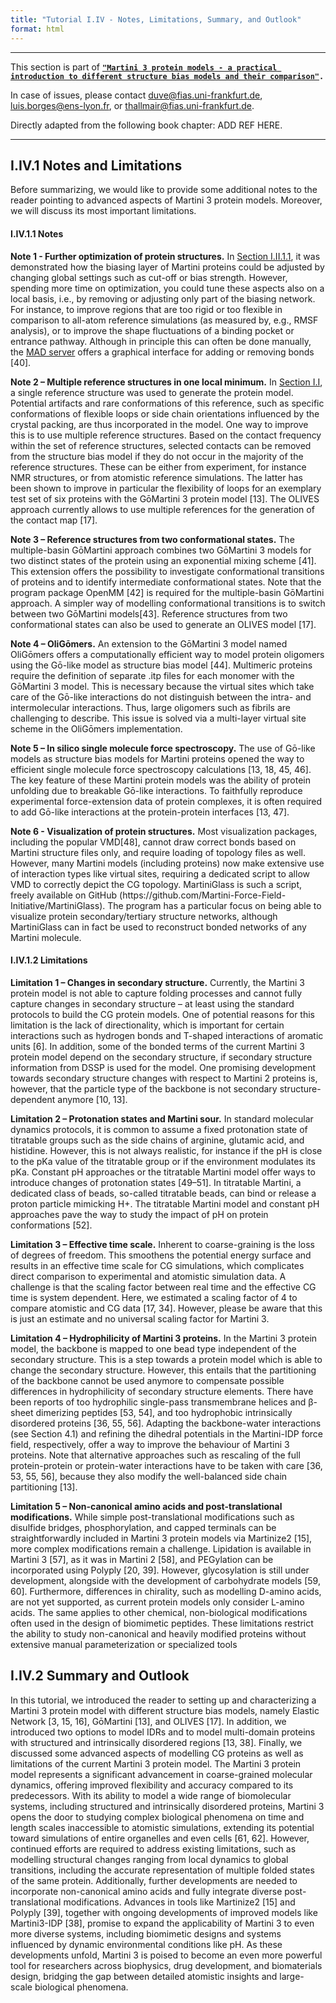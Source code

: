 ```yaml
---
title: "Tutorial I.IV - Notes, Limitations, Summary, and Outlook"
format: html
---
```


<hr>

This section is part of [**`"Martini 3 protein models - a practical introduction to different structure bias models and their comparison"`**](index.qmd)**`.`**

In case of issues, please contact [duve\@fias.uni-frankfurt.de](mailto:%20duve@fias.uni-frankfurt.de), [luis.borges\@ens-lyon.fr](mailto:%20luis.borges@ens-lyon.fr), or [thallmair\@fias.uni-frankfurt.de](mailto:%20thallmair@fias.uni-frankfurt.de).

Directly adapted from the following book chapter: ADD REF HERE.

<hr>

## I.IV.1 Notes and Limitations

Before summarizing, we would like to provide some additional notes to the reader pointing to advanced aspects of Martini 3 protein models. Moreover, we will discuss its most important limitations.

#### I.IV.1.1 Notes

**Note 1 - Further optimization of protein structures.** In [Section I.II.1.1](Tut2.qmd), it was demonstrated how the biasing layer of Martini proteins could be adjusted by changing global settings such as cut-off or bias strength. However, spending more time on optimization, you could tune these aspects also on a local basis, i.e., by removing or adjusting only part of the biasing network. For instance, to improve regions that are too rigid or too flexible in comparison to all-atom reference simulations (as measured by, e.g., RMSF analysis), or to improve the shape fluctuations of a binding pocket or entrance pathway. Although in principle this can often be done manually, the [MAD server](https://mad.ens-lyon.fr/) offers a graphical interface for adding or removing bonds \[40\].

**Note 2 – Multiple reference structures in one local minimum.** In [Section I.I](Tut1.qmd), a single reference structure was used to generate the protein model. Potential artifacts and rare conformations of this reference, such as specific conformations of flexible loops or side chain orientations influenced by the crystal packing, are thus incorporated in the model. One way to improve this is to use multiple reference structures. Based on the contact frequency within the set of reference structures, selected contacts can be removed from the structure bias model if they do not occur in the majority of the reference structures. These can be either from experiment, for instance NMR structures, or from atomistic reference simulations. The latter has been shown to improve in particular the flexibility of loops for an exemplary test set of six proteins with the GōMartini 3 protein model \[13\]. The OLIVES approach currently allows to use multiple references for the generation of the contact map \[17\].

**Note 3 – Reference structures from two conformational states.** The multiple-basin GōMartini approach combines two GōMartini 3 models for two distinct states of the protein using an exponential mixing scheme \[41\]. This extension offers the possibility to investigate conformational transitions of proteins and to identify intermediate conformational states. Note that the program package OpenMM \[42\] is required for the multiple-basin GōMartini approach. A simpler way of modelling conformational transitions is to switch between two GōMartini models\[43\]. Reference structures from two conformational states can also be used to generate an OLIVES model \[17\].

**Note 4 – OliGōmers.** An extension to the GōMartini 3 model named OliGōmers offers a computationally efficient way to model protein oligomers using the Gō-like model as structure bias model \[44\]. Multimeric proteins require the definition of separate .itp files for each monomer with the GōMartini 3 model. This is necessary because the virtual sites which take care of the Gō-like interactions do not distinguish between the intra- and intermolecular interactions. Thus, large oligomers such as fibrils are challenging to describe. This issue is solved via a multi-layer virtual site scheme in the OliGōmers implementation.

**Note 5 – In silico single molecule force spectroscopy.** The use of Gō-like models as structure bias models for Martini proteins opened the way to efficient single molecule force spectroscopy calculations \[13, 18, 45, 46\]. The key feature of these Martini protein models was the ability of protein unfolding due to breakable Gō-like interactions. To faithfully reproduce experimental force-extension data of protein complexes, it is often required to add Gō-like interactions at the protein-protein interfaces \[13, 47\].

**Note 6 - Visualization of protein structures.** Most visualization packages, including the popular VMD\[48\], cannot draw correct bonds based on Martini structure files only, and require loading of topology files as well. However, many Martini models (including proteins) now make extensive use of interaction types like virtual sites, requiring a dedicated script to allow VMD to correctly depict the CG topology. MartiniGlass is such a script, freely available on GitHub (https://github.com/Martini-Force-Field-Initiative/MartiniGlass). The program has a particular focus on being able to visualize protein secondary/tertiary structure networks, although MartiniGlass can in fact be used to reconstruct bonded networks of any Martini molecule.

#### I.IV.1.2 Limitations

**Limitation 1 – Changes in secondary structure.** Currently, the Martini 3 protein model is not able to capture folding processes and cannot fully capture changes in secondary structure – at least using the standard protocols to build the CG protein models. One of potential reasons for this limitation is the lack of directionality, which is important for certain interactions such as hydrogen bonds and T-shaped interactions of aromatic units \[6\]. In addition, some of the bonded terms of the current Martini 3 protein model depend on the secondary structure, if secondary structure information from DSSP is used for the model. One promising development towards secondary structure changes with respect to Martini 2 proteins is, however, that the particle type of the backbone is not secondary structure-dependent anymore \[10, 13\].

**Limitation 2 – Protonation states and Martini sour.** In standard molecular dynamics protocols, it is common to assume a fixed protonation state of titratable groups such as the side chains of arginine, glutamic acid, and histidine. However, this is not always realistic, for instance if the pH is close to the pKa value of the titratable group or if the environment modulates its pKa. Constant pH approaches or the titratable Martini model offer ways to introduce changes of protonation states \[49–51\]. In titratable Martini, a dedicated class of beads, so-called titratable beads, can bind or release a proton particle mimicking H+. The titratable Martini model and constant pH approaches pave the way to study the impact of pH on protein conformations \[52\].

**Limitation 3 – Effective time scale.** Inherent to coarse-graining is the loss of degrees of freedom. This smoothens the potential energy surface and results in an effective time scale for CG simulations, which complicates direct comparison to experimental and atomistic simulation data. A challenge is that the scaling factor between real time and the effective CG time is system dependent. Here, we estimated a scaling factor of 4 to compare atomistic and CG data \[17, 34\]. However, please be aware that this is just an estimate and no universal scaling factor for Martini 3.

**Limitation 4 – Hydrophilicity of Martini 3 proteins.** In the Martini 3 protein model, the backbone is mapped to one bead type independent of the secondary structure. This is a step towards a protein model which is able to change the secondary structure. However, this entails that the partitioning of the backbone cannot be used anymore to compensate possible differences in hydrophilicity of secondary structure elements. There have been reports of too hydrophilic single-pass transmembrane helices and β-sheet dimerizing peptides \[53, 54\], and too hydrophobic intrinsically disordered proteins \[36, 55, 56\]. Adapting the backbone-water interactions (see Section 4.1) and refining the dihedral potentials in the Martini-IDP force field, respectively, offer a way to improve the behaviour of Martini 3 proteins. Note that alternative approaches such as rescaling of the full protein-protein or protein-water interactions have to be taken with care \[36, 53, 55, 56\], because they also modify the well-balanced side chain partitioning \[13\].

**Limitation 5 – Non-canonical amino acids and post-translational modifications.** While simple post-translational modifications such as disulfide bridges, phosphorylation, and capped terminals can be straightforwardly included in Martini 3 protein models via Martinize2 \[15\], more complex modifications remain a challenge. Lipidation is available in Martini 3 \[57\], as it was in Martini 2 \[58\], and PEGylation can be incorporated using Polyply \[20, 39\]. However, glycosylation is still under development, alongside with the development of carbohydrate models \[59, 60\]. Furthermore, differences in chirality, such as modelling D-amino acids, are not yet supported, as current protein models only consider L-amino acids. The same applies to other chemical, non-biological modifications often used in the design of biomimetic peptides. These limitations restrict the ability to study non-canonical and heavily modified proteins without extensive manual parameterization or specialized tools

## I.IV.2 Summary and Outlook

In this tutorial, we introduced the reader to setting up and characterizing a Martini 3 protein model with different structure bias models, namely Elastic Network \[3, 15, 16\], GōMartini \[13\], and OLIVES \[17\]. In addition, we introduced two options to model IDRs and to model multi-domain proteins with structured and intrinsically disordered regions \[13, 38\]. Finally, we discussed some advanced aspects of modelling CG proteins as well as limitations of the current Martini 3 protein model. The Martini 3 protein model represents a significant advancement in coarse-grained molecular dynamics, offering improved flexibility and accuracy compared to its predecessors. With its ability to model a wide range of biomolecular systems, including structured and intrinsically disordered proteins, Martini 3 opens the door to studying complex biological phenomena on time and length scales inaccessible to atomistic simulations, extending its potential toward simulations of entire organelles and even cells \[61, 62\]. However, continued efforts are required to address existing limitations, such as modelling structural changes ranging from local dynamics to global transitions, including the accurate representation of multiple folded states of the same protein. Additionally, further developments are needed to incorporate non-canonical amino acids and fully integrate diverse post-translational modifications. Advances in tools like Martinize2 \[15\] and Polyply \[39\], together with ongoing developments of improved models like Martini3-IDP \[38\], promise to expand the applicability of Martini 3 to even more diverse systems, including biomimetic designs and systems influenced by dynamic environmental conditions like pH. As these developments unfold, Martini 3 is poised to become an even more powerful tool for researchers across biophysics, drug development, and biomaterials design, bridging the gap between detailed atomistic insights and large-scale biological phenomena.